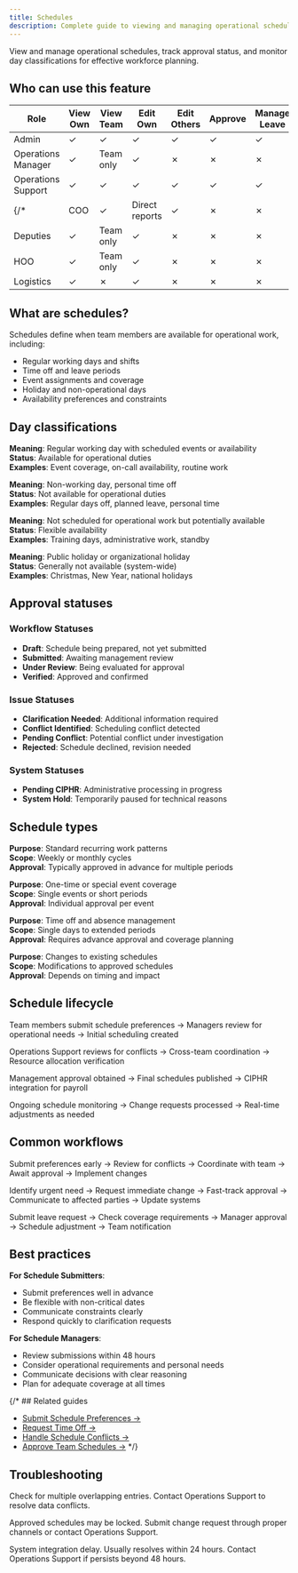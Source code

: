 ```yaml
---
title: Schedules
description: Complete guide to viewing and managing operational schedules and availability
---
```




View and manage operational schedules, track approval status, and monitor day classifications for effective workforce planning.

## Who can use this feature

| Role | View Own | View Team | Edit Own | Edit Others | Approve | Manage Leave |
|------|----------|-----------|----------|-------------|---------|--------------|
| Admin | ✓ | ✓ | ✓ | ✓ | ✓ | ✓ |
| Operations Manager | ✓ | Team only | ✓ | ✗ | ✗ | ✗ |
| Operations Support | ✓ | ✓ | ✓ | ✓ | ✓ | ✓ |
{/* | COO | ✓ | Direct reports | ✓ | ✗ | ✗ | ✗ |
| Deputies | ✓ | Team only | ✓ | ✗ | ✗ | ✗ |
| HOO | ✓ | Team only | ✓ | ✗ | ✗ | ✗ |
| Logistics | ✓ | ✗ | ✓ | ✗ | ✗ | ✗ | */}

## What are schedules?

Schedules define when team members are available for operational work, including:
- Regular working days and shifts
- Time off and leave periods
- Event assignments and coverage
- Holiday and non-operational days
- Availability preferences and constraints

## Day classifications

<Accordion>
  <AccordionItem title="🔵 Operational Day (Blue)">
    <p>
      <strong>Meaning</strong>: Regular working day with scheduled events or availability<br/>
      <strong>Status</strong>: Available for operational duties<br/>
      <strong>Examples</strong>: Event coverage, on-call availability, routine work
    </p>
  </AccordionItem>
  <AccordionItem title="🟠 Day Off (Orange/Peach)">
    <p>
      <strong>Meaning</strong>: Non-working day, personal time off<br/>
      <strong>Status</strong>: Not available for operational duties<br/>
      <strong>Examples</strong>: Regular days off, planned leave, personal time
    </p>
  </AccordionItem>
  <AccordionItem title="🟡 Non-operational Day (Yellow)">
    <p>
      <strong>Meaning</strong>: Not scheduled for operational work but potentially available<br/>
      <strong>Status</strong>: Flexible availability<br/>
      <strong>Examples</strong>: Training days, administrative work, standby
    </p>
  </AccordionItem>
  <AccordionItem title="🟣 Holiday (Purple)">
    <p>
      <strong>Meaning</strong>: Public holiday or organizational holiday<br/>
      <strong>Status</strong>: Generally not available (system-wide)<br/>
      <strong>Examples</strong>: Christmas, New Year, national holidays
    </p>
  </AccordionItem>
</Accordion>

## Approval statuses

### Workflow Statuses
- <Badge text="Draft" variant="note" /> **Draft**: Schedule being prepared, not yet submitted
- <Badge text="Submitted" variant="caution" /> **Submitted**: Awaiting management review
- <Badge text="Under Review" variant="tip" /> **Under Review**: Being evaluated for approval
- <Badge text="Verified" variant="success" /> **Verified**: Approved and confirmed

### Issue Statuses
- <Badge text="Clarification Needed" variant="caution" /> **Clarification Needed**: Additional information required
- <Badge text="Conflict Identified" variant="danger" /> **Conflict Identified**: Scheduling conflict detected
- <Badge text="Pending Conflict" variant="caution" /> **Pending Conflict**: Potential conflict under investigation
- <Badge text="Rejected" variant="danger" /> **Rejected**: Schedule declined, revision needed

### System Statuses
- <Badge text="Pending CIPHR" variant="note" /> **Pending CIPHR**: Administrative processing in progress
- <Badge text="System Hold" variant="note" /> **System Hold**: Temporarily paused for technical reasons

## Schedule types

<Accordion>
  <AccordionItem title="Regular Rotas">
    <p>
      <strong>Purpose</strong>: Standard recurring work patterns<br/>
      <strong>Scope</strong>: Weekly or monthly cycles<br/>
      <strong>Approval</strong>: Typically approved in advance for multiple periods
    </p>
  </AccordionItem>
  <AccordionItem title="Event-Specific Schedules">
    <p>
      <strong>Purpose</strong>: One-time or special event coverage<br/>
      <strong>Scope</strong>: Single events or short periods<br/>
      <strong>Approval</strong>: Individual approval per event
    </p>
  </AccordionItem>
  <AccordionItem title="Leave Requests">
    <p>
      <strong>Purpose</strong>: Time off and absence management<br/>
      <strong>Scope</strong>: Single days to extended periods<br/>
      <strong>Approval</strong>: Requires advance approval and coverage planning
    </p>
  </AccordionItem>
  <AccordionItem title="Availability Updates">
    <p>
      <strong>Purpose</strong>: Changes to existing schedules<br/>
      <strong>Scope</strong>: Modifications to approved schedules<br/>
      <strong>Approval</strong>: Depends on timing and impact
    </p>
  </AccordionItem>
</Accordion>

## Schedule lifecycle

<Accordion>
  <AccordionItem title="1. Planning & Submission">
    <p>
      Team members submit schedule preferences → Managers review for operational needs → Initial scheduling created
    </p>
  </AccordionItem>
  <AccordionItem title="2. Review & Coordination">
    <p>
      Operations Support reviews for conflicts → Cross-team coordination → Resource allocation verification
    </p>
  </AccordionItem>
  <AccordionItem title="3. Approval & Finalization">
    <p>
      Management approval obtained → Final schedules published → CIPHR integration for payroll
    </p>
  </AccordionItem>
  <AccordionItem title="4. Monitoring & Updates">
    <p>
      Ongoing schedule monitoring → Change requests processed → Real-time adjustments as needed
    </p>
  </AccordionItem>
</Accordion>

## Common workflows

<Accordion>
  <AccordionItem title="Regular Schedule Updates">
    <p>
      Submit preferences early → Review for conflicts → Coordinate with team → Await approval → Implement changes
    </p>
  </AccordionItem>
  <AccordionItem title="Emergency Schedule Changes">
    <p>
      Identify urgent need → Request immediate change → Fast-track approval → Communicate to affected parties → Update systems
    </p>
  </AccordionItem>
  <AccordionItem title="Leave Planning">
    <p>
      Submit leave request → Check coverage requirements → Manager approval → Schedule adjustment → Team notification
    </p>
  </AccordionItem>
</Accordion>

## Best practices

**For Schedule Submitters**:
- Submit preferences well in advance
- Be flexible with non-critical dates
- Communicate constraints clearly
- Respond quickly to clarification requests

**For Schedule Managers**:
- Review submissions within 48 hours
- Consider operational requirements and personal needs
- Communicate decisions with clear reasoning
- Plan for adequate coverage at all times

{/* ## Related guides

- [Submit Schedule Preferences →](../how-to-guides/submit-schedule-preferences)
- [Request Time Off →](../how-to-guides/request-time-off)
- [Handle Schedule Conflicts →](../how-to-guides/handle-schedule-conflicts)
- [Approve Team Schedules →](../how-to-guides/approve-schedules) */}

## Troubleshooting

<Accordion>
  <AccordionItem title="Schedule shows conflicting information">
    <p>
      Check for multiple overlapping entries. Contact Operations Support to resolve data conflicts.
    </p>
  </AccordionItem>
  <AccordionItem title="Cannot update approved schedule">
    <p>
      Approved schedules may be locked. Submit change request through proper channels or contact Operations Support.
    </p>
  </AccordionItem>
  <AccordionItem title="CIPHR status stuck in 'Pending'">
    <p>
      System integration delay. Usually resolves within 24 hours. Contact Operations Support if persists beyond 48 hours.
    </p>
  </AccordionItem>
</Accordion>